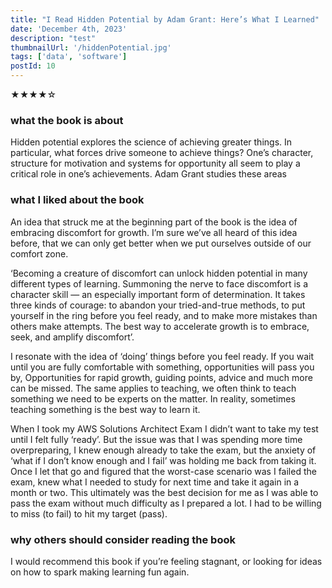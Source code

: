 ```yaml
---
title: "I Read Hidden Potential by Adam Grant: Here’s What I Learned"
date: 'December 4th, 2023'
description: "test"
thumbnailUrl: '/hiddenPotential.jpg'
tags: ['data', 'software']
postId: 10
---
```


★★★★☆
### what the book is about

Hidden potential explores the science of achieving greater things. In particular, what forces drive someone to achieve things? One’s character, structure for motivation and systems for opportunity all seem to play a critical role in one’s achievements. Adam Grant studies these areas 

### what I liked about the book

An idea that struck me at the beginning part of the book is the idea of embracing discomfort for growth. I’m sure we’ve all heard of this idea before, that we can only get better when we put ourselves outside of our comfort zone. 

‘Becoming a creature of discomfort can unlock hidden potential in many different types of learning. Summoning the nerve to face discomfort is a character skill — an especially important form of determination. It takes three kinds of courage: to abandon your tried-and-true methods, to put yourself in the ring before you feel ready, and to make more mistakes than others make attempts. The best way to accelerate growth is to embrace, seek, and amplify discomfort’. 

I resonate with the idea of ‘doing’ things before you feel ready. If you wait until you are fully comfortable with something, opportunities will pass you by, Opportunities for rapid growth, guiding points, advice and much more can be missed. The same applies to teaching, we often think to teach something we need to be experts on the matter. In reality, sometimes teaching something is the best way to learn it.

When I took my AWS Solutions Architect Exam I didn’t want to take my test until I felt fully ‘ready’. But the issue was that I was spending more time overpreparing, I knew enough already to take the exam, but the anxiety of ‘what if I don’t know enough and I fail’ was holding me back from taking it. Once I let that go and figured that the worst-case scenario was I failed the exam, knew what I needed to study for next time and take it again in a month or two. This ultimately was the best decision for me as I was able to pass the exam without much difficulty as I prepared a lot. I had to be willing to miss (to fail) to hit my target (pass).
### why others should consider reading the book

I would recommend this book if you’re feeling stagnant, or looking for ideas on how to spark making learning fun again.

